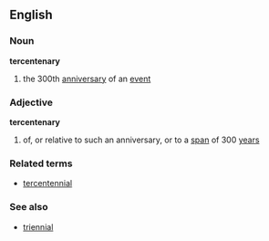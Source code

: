 ==English==
===Noun===
'''tercentenary'''
# the 300th [[anniversary]] of an [[event]]
===Adjective===
'''tercentenary'''
# of, or relative to such an anniversary, or to a [[span]] of 300 [[year]]s
===Related terms===
*[[tercentennial]]
===See also===
*[[triennial]]